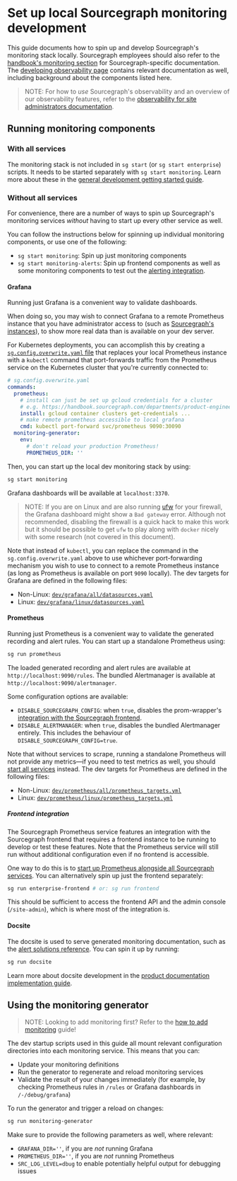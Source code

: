# Set up local Sourcegraph monitoring development

This guide documents how to spin up and develop Sourcegraph's monitoring stack locally.
Sourcegraph employees should also refer to the [handbook's monitoring section](https://handbook.sourcegraph.com/engineering/observability/monitoring) for Sourcegraph-specific documentation.
The [developing observability page](/dev/background-information/observability/) contains relevant documentation as well, including background about the components listed here.

> NOTE: For how to *use* Sourcegraph's observability and an overview of our observability features, refer to the [observability for site administrators documentation](/admin/observability/).

## Running monitoring components

### With all services

The monitoring stack is not included in `sg start` (or `sg start enterprise`) scripts.
It needs to be started separately with `sg start monitoring`.
Learn more about these in the [general development getting started guide](/dev/setup/).

### Without all services

For convenience, there are a number of ways to spin up Sourcegraph's monitoring services *without* having to start up every other service as well.

You can follow the instructions below for spinning up individual monitoring components, or use one of the following:

- `sg start monitoring`: Spin up just monitoring components
- `sg start monitoring-alerts`: Spin up frontend components as well as some monitoring components to test out the [alerting integration](/admin/observability/alerting#setting-up-alerting).

#### Grafana

Running just Grafana is a convenient way to validate dashboards.

When doing so, you may wish to connect Grafana to a remote Prometheus instance that you have administrator access to (such as [Sourcegraph's instances](https://handbook.sourcegraph.com/engineering/deployments/instances)), to show more real data than is available on your dev server.

For Kubernetes deployments, you can accomplish this by creating a [`sg.config.overwrite.yaml` file](/dev/background-information/sg/#Configuration) that replaces your local Prometheus instance with a `kubectl` command that port-forwards traffic from the Prometheus service on the Kubernetes cluster that you're currently connected to:

```yaml
# sg.config.overwrite.yaml
commands:
  prometheus:
    # install can just be set up gcloud credentials for a cluster
    # e.g. https://handbook.sourcegraph.com/departments/product-engineering/engineering/process/deployments/instances
    install: gcloud container clusters get-credentials ...
    # make remote prometheus accessible to local grafana
    cmd: kubectl port-forward svc/prometheus 9090:30090
  monitoring-generator:
    env:
      # don't reload your production Prometheus!
      PROMETHEUS_DIR: ''
```

Then, you can start up the local dev monitoring stack by using:

```sh
sg start monitoring
```

Grafana dashboards will be available at `localhost:3370`.

> NOTE:  If you are on Linux and are also running [ufw](https://wiki.archlinux.org/title/Uncomplicated_Firewall) for your firewall, the Grafana dashboard might show a `Bad gateway` error. Although not recommended, disabling the firewall is a quick hack to make this work but it should be possible to get `ufw` to play along with `docker` nicely with some research (not covered in this document).

Note that instead of `kubectl`, you can replace the command in the `sg.config.overwrite.yaml` above to use whichever port-forwarding mechanism you wish to use to connect to a remote Prometheus instance (as long as Prometheus is available on port `9090` locally).
The dev targets for Grafana are defined in the following files:

* Non-Linux: [`dev/grafana/all/datasources.yaml`](https://sourcegraph.com/github.com/sourcegraph/sourcegraph/-/blob/dev/grafana/all/datasources.yaml)
* Linux: [`dev/grafana/linux/datasources.yaml`](https://sourcegraph.com/github.com/sourcegraph/sourcegraph/-/blob/dev/grafana/linux/datasources.yaml)

#### Prometheus

Running just Prometheus is a convenient way to validate the generated recording and alert rules.
You can start up a standalone Prometheus using:

```sh
sg run prometheus
```

The loaded generated recording and alert rules are available at `http://localhost:9090/rules`.
The bundled Alertmanager is available at `http://localhost:9090/alertmanager`.

Some configuration options are available:

* `DISABLE_SOURCEGRAPH_CONFIG`: when `true`, disables the prom-wrapper's [integration with the Sourcegraph frontend](#frontend-integration).
* `DISABLE_ALERTMANAGER`: when `true`, disables the bundled Alertmanager entirely.
  This includes the behaviour of `DISABLE_SOURCEGRAPH_CONFIG=true`.

Note that without services to scrape, running a standalone Prometheus will not provide any metrics—if you need to test metrics as well, you should [start all services](#with-all-services) instead.
The dev targets for Prometheus are defined in the following files:

* Non-Linux: [`dev/prometheus/all/prometheus_targets.yml`](https://sourcegraph.com/github.com/sourcegraph/sourcegraph/-/blob/dev/prometheus/all/prometheus_targets.yml)
* Linux: [`dev/prometheus/linux/prometheus_targets.yml`](https://sourcegraph.com/github.com/sourcegraph/sourcegraph/-/blob/dev/prometheus/linux/prometheus_targets.yml)

##### Frontend integration

The Sourcegraph Prometheus service features an integration with the Sourcegraph frontend that requires a frontend instance to be running to develop or test these features.
Note that the Prometheus service will still run without additional configuration even if no frontend is accessible.

One way to do this is to [start up Prometheus alongside all Sourcegraph services](#with-all-services).
You can alternatively spin up just the frontend separately:

```sh
sg run enterprise-frontend # or: sg run frontend
```

This should be sufficient to access the frontend API and the admin console (`/site-admin`), which is where most of the integration is.

#### Docsite

The docsite is used to serve generated monitoring documentation, such as the [alert solutions reference](/admin/observability/alerts).
You can spin it up by running:

```sh
sg run docsite
```

Learn more about docsite development in the [product documentation implementation guide](/dev/how-to/documentation_implementation).

## Using the monitoring generator

> NOTE: Looking to add monitoring first? Refer to the [how to add monitoring](/dev/how-to/add_monitoring) guide!

The dev startup scripts used in this guide all mount relevant configuration directories into each monitoring service.
This means that you can:

* Update your monitoring definitions
* Run the generator to regenerate and reload monitoring services
* Validate the result of your changes immediately (for example, by checking Prometheus rules in `/rules` or Grafana dashboards in `/-/debug/grafana`)

To run the generator and trigger a reload on changes:

```sh
sg run monitoring-generator
```

Make sure to provide the following parameters as well, where relevant:

* `GRAFANA_DIR=''`, if you are *not* running Grafana
* `PROMETHEUS_DIR=''`, if you are *not* running Prometheus
* `SRC_LOG_LEVEL=dbug` to enable potentially helpful output for debugging issues
